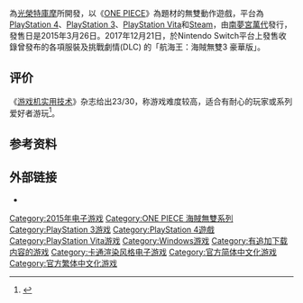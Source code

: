 {{NoteTA
|G1=Games
|G2=OnePiece
|1=zh-cn:海贼王 海贼无双; zh-hk:ONE PIECE 海賊無雙; zh-tw:航海王 海賊無雙;
|2=zh-hans:海贼无双;zh-hk:海賊無雙;zh-tw:海賊無雙;<!--防止港澳時"海賊無雙"譯成"海盜無雙"-->
}}
{{Infobox VG
| title = 航海王 海賊無雙3
| image =
| caption =
| japanese = ワンピース 海賊無双3
| official    = {{vgr|CN|航海王 航海无双3}}
| common =
| developer = [[光榮特庫摩控股|光榮特庫摩]]
| publisher = [[南夢宮萬代|南夢宮萬代]]
| distributor =
| designer =
| series =
| engine =
| released = {{Vgrelease|JP|2015年3月26日|TW|2015年5月21日<ref>[http://gnn.gamer.com.tw/9/110119.html 【TpGS 15】《航海王：海賊無雙 3》中文版 5 月登場 融合原作與原創故事] {{Wayback|url=http://gnn.gamer.com.tw/9/110119.html |date=20150202090656 }}.巴哈姆特.2015-01-29.[2015-01-30].</ref>|CN|2016年8月9日<ref name="OPPW3_CN">{{cite web |url=http://www.playstation.com.cn/One-Piece-Pirate-Warriors3/index.htm |title=航海王 航海无双3 |publisher=PlayStation（中国） |author= |date= |accessdate=2017-08-13 |archiveurl=https://web.archive.org/web/20160807035148/http://www.playstation.com.cn/One-Piece-Pirate-Warriors3/index.htm |archivedate=2016-08-07 |deadurl=no }}</ref>}}
| genre = [[動作遊戲|動作]]
| modes = [[單人電子遊戲|單人]]、[[多人電子遊戲|多人]]
| platforms = [[PlayStation_4|PlayStation 4]]<br />[[PlayStation_3|PlayStation 3]]<br />[[PlayStation_Vita|PlayStation Vita]]<br />[[Nintendo_Switch|Nintendo Switch]]<br />[[Steam|Steam]]
}}

{{Vgname|航海王 海賊無雙3|ja=ワンピース 海賊無双3|en=One Piece: Pirate Warriors 3|official-cn=航海王 航海无双3}}為[[光榮特庫摩控股|光榮特庫摩]]所開發，以《[[ONE_PIECE|ONE PIECE]]》為題材的無雙動作遊戲，平台為[[PlayStation_4|PlayStation 4]]、[[PlayStation_3|PlayStation 3]]、[[PlayStation_Vita|PlayStation Vita]]和[[Steam|Steam]]，由[[南夢宮萬代|南夢宮萬代]]發行，發售日是2015年3月26日。2017年12月21日，於Nintendo Switch平台上發售收錄曾發布的各項服裝及挑戰劇情(DLC) 的「航海王：海賊無雙3 豪華版」。

== 评价 ==

《[[游戏机实用技术|游戏机实用技术]]》杂志给出23/30，称游戏难度较高，适合有耐心的玩家或系列爱好者游玩<ref>{{cite journal | title = 黄金眼 | journal = 游戏机实用技术 | issue = 368 | year = 2015 | page = 29 }}</ref>。

== 参考资料 ==
{{reflist|30em}}

== 外部链接 ==

* {{Official|www.bandaigames.channel.or.jp/list/opm/}}{{ja}}

{{無雙系列}}
{{ONE PIECE}}

{{DEFAULTSORT:One Piece Kaizoku Musou 3}}
[[Category:2015年电子游戏|Category:2015年电子游戏]]
[[Category:ONE_PIECE_海賊無雙系列|Category:ONE PIECE 海賊無雙系列]]
[[Category:PlayStation_3游戏|Category:PlayStation 3游戏]]
[[Category:PlayStation_4遊戲|Category:PlayStation 4遊戲]]
[[Category:PlayStation_Vita游戏|Category:PlayStation Vita游戏]]
[[Category:Windows游戏|Category:Windows游戏]]
[[Category:有追加下载内容的游戏|Category:有追加下载内容的游戏]]
[[Category:卡通渲染风格电子游戏|Category:卡通渲染风格电子游戏]]
[[Category:官方简体中文化游戏|Category:官方简体中文化游戏]]
[[Category:官方繁体中文化游戏|Category:官方繁体中文化游戏]]

{{action-videogame-stub}}